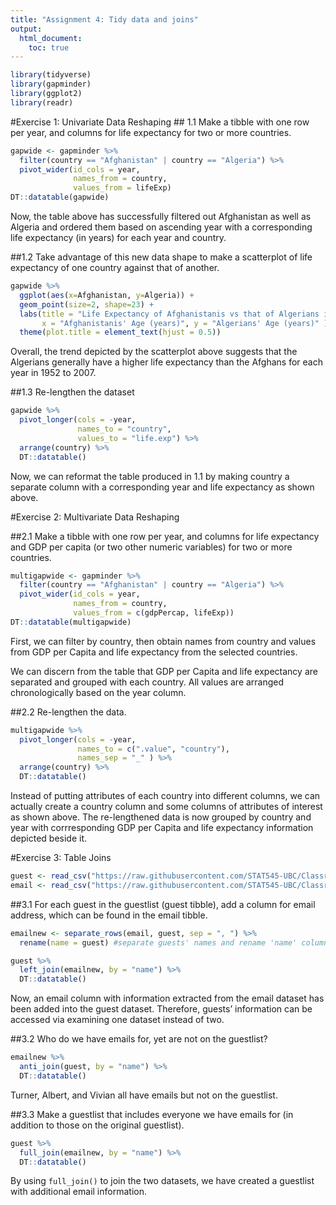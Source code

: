 ```yaml
---
title: "Assignment 4: Tidy data and joins"
output:
  html_document:
    toc: true
---
```

```r
library(tidyverse)
library(gapminder)
library(ggplot2)
library(readr)
```

#Exercise 1: Univariate Data Reshaping
## 1.1
Make a tibble with one row per year, and columns for life expectancy for two or more countries.
```r
gapwide <- gapminder %>% 
  filter(country == "Afghanistan" | country == "Algeria") %>% 
  pivot_wider(id_cols = year,
              names_from = country,
              values_from = lifeExp)
DT::datatable(gapwide)
```

Now, the table above has successfully filtered out Afghanistan as well as Algeria and ordered them based on ascending year with a corresponding life expectancy (in years) for each year and country. 

##1.2
Take advantage of this new data shape to make a scatterplot of life expectancy of one country against that of another.

```r
gapwide %>% 
  ggplot(aes(x=Afghanistan, y=Algeria)) +
  geom_point(size=2, shape=23) +
  labs(title = "Life Expectancy of Afghanistanis vs that of Algerians in 1952-2007",
       x = "Afghanistanis' Age (years)", y = "Algerians' Age (years)" ) +
  theme(plot.title = element_text(hjust = 0.5))
```


Overall, the trend depicted by the scatterplot above suggests that the Algerians generally have a higher life expectancy than the Afghans for each year in 1952 to 2007.

##1.3
Re-lengthen the dataset
```r
gapwide %>% 
  pivot_longer(cols = -year,
               names_to = "country",
               values_to = "life.exp") %>% 
  arrange(country) %>% 
  DT::datatable()
```


Now, we can reformat the table produced in 1.1 by making country a separate column with a corresponding year and life expectancy as shown above. 
 
#Exercise 2: Multivariate Data Reshaping

##2.1
Make a tibble with one row per year, and columns for life expectancy and GDP per capita (or two other numeric variables) for two or more countries.
```r
multigapwide <- gapminder %>% 
  filter(country == "Afghanistan" | country == "Algeria") %>% 
  pivot_wider(id_cols = year,
              names_from = country,
              values_from = c(gdpPercap, lifeExp))
DT::datatable(multigapwide)
```


First, we can filter by country, then obtain names from country and values from GDP per Capita and life expectancy from the selected countries. 

We can discern from the table that GDP per Capita and life expectancy are separated and grouped with each country. All values are arranged chronologically based on the year column.

##2.2
Re-lengthen the data.
```r
multigapwide %>% 
  pivot_longer(cols = -year,
               names_to = c(".value", "country"),
               names_sep = "_" ) %>% 
  arrange(country) %>% 
  DT::datatable()
```


Instead of putting attributes of each country into different columns, we can actually create a country column and some columns of attributes of interest as shown above. The re-lengthened data is now grouped by country and year with corrresponding GDP per Capita and life expectancy information depicted beside it.

#Exercise 3: Table Joins

```r
guest <- read_csv("https://raw.githubusercontent.com/STAT545-UBC/Classroom/master/data/wedding/attend.csv")
email <- read_csv("https://raw.githubusercontent.com/STAT545-UBC/Classroom/master/data/wedding/emails.csv")
```
 
##3.1
For each guest in the guestlist (guest tibble), add a column for email address, which can be found in the email tibble.

```r
emailnew <- separate_rows(email, guest, sep = ", ") %>% 
  rename(name = guest) #separate guests' names and rename 'name' column

guest %>% 
  left_join(emailnew, by = "name") %>% 
  DT::datatable()
```


Now, an email column with information extracted from the email dataset has been added into the guest dataset. Therefore, guests' information can be accessed via examining one dataset instead of two. 

##3.2
Who do we have emails for, yet are not on the guestlist?

```r
emailnew %>% 
  anti_join(guest, by = "name") %>% 
  DT::datatable()
```

Turner, Albert, and Vivian all have emails but not on the guestlist. 

##3.3
Make a guestlist that includes everyone we have emails for (in addition to those on the original guestlist).

```r
guest %>% 
  full_join(emailnew, by = "name") %>% 
  DT::datatable()
```


By using `full_join()` to join the two datasets, we have created a guestlist with additional email information. 


